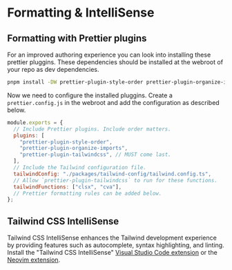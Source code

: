 # Formatting & IntelliSense

## Formatting with Prettier plugins

For an improved authoring experience you can look into installing these prettier pluggins. These dependencies should be installed at the webroot of your repo as dev dependencies.

```bash
pnpm install -DW prettier-plugin-style-order prettier-plugin-organize-imports prettier-plugin-tailwindcss
```

Now we need to configure the installed pluggins. Create a `prettier.config.js` in the webroot and add the configuration as described below.

```js
module.exports = {
  // Include Prettier plugins. Include order matters.
  plugins: [
    "prettier-plugin-style-order",
    "prettier-plugin-organize-imports",
    "prettier-plugin-tailwindcss", // MUST come last.
  ],
  // Include the Tailwind configuration file.
  tailwindConfig: "./packages/tailwind-config/tailwind.config.ts",
  // Allow `prettier-plugin-tailwindcss` to run for these functions.
  tailwindFunctions: ["clsx", "cva"],
  // Prettier formatting rules can be added below.
};
```

## Tailwind CSS IntelliSense

Tailwind CSS IntelliSense enhances the Tailwind development experience by providing features such as autocomplete, syntax highlighting, and linting. Install the "Tailwind CSS IntelliSense" [Visual Studio Code extension](https://marketplace.visualstudio.com/items?itemName=bradlc.vscode-tailwindcss) or the [Neovim extension](https://github.com/neovim/nvim-lspconfig/blob/master/doc/server_configurations.md#tailwindcss).
